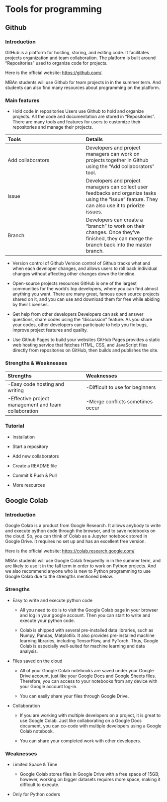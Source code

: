 # Tools for programming

## Github

### Introduction

GitHub is a platform for hosting, storing, and editing code. It facilitates projects organization and team collaboration. The platform is built around "Repositories" used to organize code for projects. 

Here is the official website: [https://github.com/](https://github.com/).

MBAn students will use Github for team projects in <MBAn501 Team and software management> in the summer term. And students can also find many resources about programming on the platform. 

### Main features

- Hold code in repositories 
Users use Github to hold and organize projects. All the code and documentation are stored in "Repositories". There are many tools and features for users to customize their repositories and manage their projects. 

| Tools | Details |
| :--- | :--- |
| Add collaborators | Developers and project managers can work on projects together in Github using the "Add collaborators" tool. |
| Issue | Developers and project managers can collect user feedbacks and organize tasks using the "issue" feature. They can also use it to priorize issues. |
| Branch | Developers can create a “branch” to work on their changes. Once they've finished, they can merge the branch back into the master branch. |

- Version control of Github
Version control of Github tracks what and when each developer changes, and allows users to roll back individual changes without affecting other changes down the timeline. 

- Open-source projects resources
GitHub is one of the largest communities for the world's top developers, where you can find almost anything you want. There are many great, famous open source projects shared on it, and you can use and download them for free while abiding by their Licenses.

- Get help from other developers
Developers can ask and answer questions, share codes using the "discussion" feature. As you share your codes, other developers can participate to help you fix bugs, improve project features and quality. 

- Use Github Pages to build your websites
GitHub Pages provides a static web hosting service that fetches HTML, CSS, and JavaScript files directly from repositories on GitHub, then builds and publishes the site. 

### Strengths & Weaknesses
  
| Strengths | Weaknesses |
| :--- | :--- |
| -Easy code hosting and writing | -Difficult to use for beginners |
| -Effective project management and team collaboration | -Merge conflicts sometimes occur |


### Tutorial
  
- Installation

- Start a repository 

- Add new collaborators
  
- Create a README file

- Commit & Push & Pull

- More resources


## Google Colab

### Introduction
  
Google Colab is a product from Google Research. It allows anybody to write and execute python code through the browser, and to save notebooks on the cloud. So, you can think of Colab as a Jupyter notebook stored in Google Drive. It requires no set up and has an excellent free version. 

Here is the official website: [https://colab.research.google.com/](https://colab.research.google.com/)

MBAn students will use Google Colab frequently in <MBAn550 Intro To Data Programming> in the summer term, and are likely to use it in the fall term in order to work on Python projects. And we also recommend anyone who is new to Python programming to use Google Colab due to the strengths mentioned below. 
  
### Strengths
  
- Easy to write and execute python code
  
  + All you need to do is to visit the Google Colab page in your browser and log in your google account. Then you can start to write and execute your python code. 
  
  + Colab is shipped with several pre-installed data libraries, such as Numpy, Pandas, Matplotlib. It also provides pre-installed machine learning libraries, including TensorFlow, and PyTorch. Thus, Google Colab is especially well-suited for machine learning and data analysis. 

- Files saved on the cloud
  
  + All of your Google Colab notebooks are saved under your Google Drive account, just like your Google Docs and Google Sheets files. Therefore, you can access to your notebooks from any device with your Google account log-in.
  
  + You can easily share your files through Google Drive. 

- Collaboration
  
  + If you are working with multiple developers on a project, it is great to use Google Colab. Just like collaborating on a Google Docs document, you can co-code with multiple developers using a Google Colab notebook.
  
  + You can share your completed work with other developers.

### Weaknesses
  
- Limited Space & Time
  
  + Google Colab stores files in Google Drive with a free space of 15GB; however, working on bigger datasets requires more space, making it difficult to execute.

- Only for Python coders
